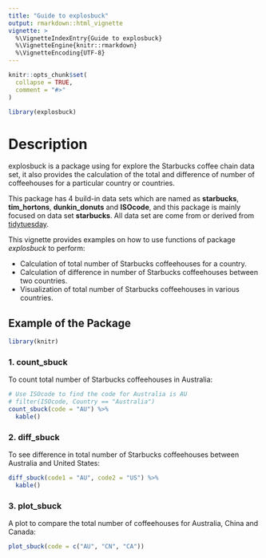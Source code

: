 ```yaml
---
title: "Guide to explosbuck"
output: rmarkdown::html_vignette
vignette: >
  %\VignetteIndexEntry{Guide to explosbuck}
  %\VignetteEngine{knitr::rmarkdown}
  %\VignetteEncoding{UTF-8}
---
```


```r
knitr::opts_chunk$set(
  collapse = TRUE,
  comment = "#>"
)
```

```r
library(explosbuck)
```

# Description

explosbuck is a package using for explore the Starbucks coffee chain data set, it also provides the calculation of the total and difference of number of coffeehouses for a particular country or countries. 

This package has 4 build-in data sets which are named as **starbucks**, **tim_hortons**, **dunkin_donuts** and **ISOcode**, and this package is mainly focused on data set **starbucks**. All data set are come from or derived from [tidytuesday](https://github.com/rfordatascience/tidytuesday/blob/master/data/2018/2018-05-07/week6_coffee_chains.xlsx).

This vignette provides examples on how to use functions of package _explosbuck_ to perform: 

- Calculation of total number of Starbucks coffeehouses for a country.
- Calculation of difference in number of Starbucks coffeehouses between two countries.
- Visualization of total number of Starbucks coffeehouses in various countries.


## Example of the Package

```r
library(knitr)
```

### 1. count_sbuck

To count total number of Starbucks coffeehouses in Australia:

```r
# Use ISOcode to find the code for Australia is AU
# filter(ISOcode, Country == "Australia")
count_sbuck(code = "AU") %>%
  kable()
```

### 2. diff_sbuck

To see difference in total number of Starbucks coffeehouses between Australia and United States:

```r
diff_sbuck(code1 = "AU", code2 = "US") %>%
  kable()
```

### 3. plot_sbuck

A plot to compare the total number of coffeehouses for Australia, China and Canada:

```r
plot_sbuck(code = c("AU", "CN", "CA"))
```

